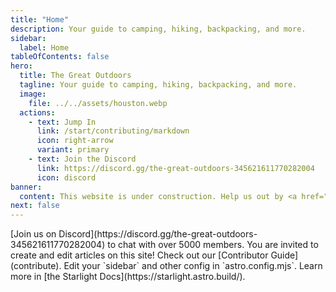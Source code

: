 ```yaml
---
title: "Home"
description: Your guide to camping, hiking, backpacking, and more.
sidebar:
  label: Home
tableOfContents: false
hero:
  title: The Great Outdoors
  tagline: Your guide to camping, hiking, backpacking, and more.
  image:
    file: ../../assets/houston.webp
  actions:
    - text: Jump In
      link: /start/contributing/markdown
      icon: right-arrow
      variant: primary
    - text: Join the Discord
      link: https://discord.gg/the-great-outdoors-345621611770282004
      icon: discord
banner:
  content: This website is under construction. Help us out by <a href="/contribute/">contributing an article</a>!
next: false
---
```



<CardGrid>
	<Card title="Discord server" icon="discord">
		[Join us on Discord](https://discord.gg/the-great-outdoors-345621611770282004) to chat with over 5000 members.
	</Card>
	<Card title="Get involved" icon="pencil">
		You are invited to create and edit articles on this site! Check out our [Contributor Guide](contribute).
	</Card>
	<Card title="Configure your site" icon="setting">
		Edit your `sidebar` and other config in `astro.config.mjs`.
	</Card>
	<Card title="Read the docs" icon="open-book">
		Learn more in [the Starlight Docs](https://starlight.astro.build/).
	</Card>
</CardGrid>
